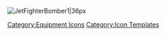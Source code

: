 [[File:JetFighterBomber1.png|JetFighterBomber1|36px]] <noinclude>[[Category:Equipment Icons]] [[Category:Icon Templates]]</noinclude>